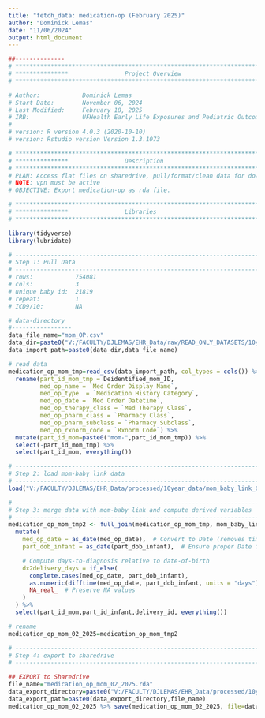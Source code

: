 ```yaml
---
title: "fetch_data: medication-op (February 2025)"
author: "Dominick Lemas"
date: "11/06/2024"
output: html_document
---
```


```r
##-------------- 
# **************************************************************************** #
# ***************                Project Overview              
# **************************************************************************** #

# Author:            Dominick Lemas
# Start Date:        November 06, 2024 
# Last Modified:     February 18, 2025 
# IRB:               UFHealth Early Life Exposures and Pediatric Outcomes (IRB201601899)  
#                    
# version: R version 4.0.3 (2020-10-10)
# version: Rstudio version Version 1.3.1073 

# **************************************************************************** #
# ***************                Description                   
# **************************************************************************** #
# PLAN: Access flat files on sharedrive, pull/format/clean data for downstream.
# NOTE: vpn must be active
# OBJECTIVE: Export medication-op as rda file.
```

```r

# **************************************************************************** #
# ***************                Libraries                     
# **************************************************************************** #

library(tidyverse)
library(lubridate)

```

```r

# ----------------------------------------------------------------------- #
# Step 1: Pull Data
# ----------------------------------------------------------------------- #
# rows:            754081      
# cols:            3 
# unique baby id:  21819
# repeat:          1
# ICD9/10:         NA

# data-directory
#-----------------
data_file_name="mom_OP.csv"
data_dir=paste0("V:/FACULTY/DJLEMAS/EHR_Data/raw/READ_ONLY_DATASETS/10year_data/2021/dataset_09_2021/mom_medication/")
data_import_path=paste0(data_dir,data_file_name)

# read data
medication_op_mom_tmp=read_csv(data_import_path, col_types = cols()) %>%
  rename(part_id_mom_tmp = Deidentified_mom_ID, 
         med_op_name = `Med Order Display Name`,
         med_op_type  = `Medication History Category`,
         med_op_date = `Med Order Datetime`,
         med_op_therapy_class = `Med Therapy Class`,
         med_op_pharm_class = `Pharmacy Class`,
         med_op_pharm_subclass = `Pharmacy Subclass`,
         med_op_rxnorm_code = `Rxnorm Code`) %>%
  mutate(part_id_mom=paste0("mom-",part_id_mom_tmp)) %>%
  select(-part_id_mom_tmp) %>% 
  select(part_id_mom, everything())

```

```r

# ----------------------------------------------------------------------- #
# Step 2: load mom-baby link data
# ----------------------------------------------------------------------- #
load("V:/FACULTY/DJLEMAS/EHR_Data/processed/10year_data/mom_baby_link_02_2025.rda") 

# ----------------------------------------------------------------------- #
# Step 3: merge data with mom-baby link and compute derived variables
# ----------------------------------------------------------------------- #
medication_op_mom_tmp2 <- full_join(medication_op_mom_tmp, mom_baby_link_02_2025, by = "part_id_mom") %>%
  mutate(
    med_op_date = as_date(med_op_date),  # Convert to Date (removes time component)
    part_dob_infant = as_date(part_dob_infant),  # Ensure proper Date format

    # Compute days-to-diagnosis relative to date-of-birth
    dx2delivery_days = if_else(
      complete.cases(med_op_date, part_dob_infant), 
      as.numeric(difftime(med_op_date, part_dob_infant, units = "days")), 
      NA_real_  # Preserve NA values
    )
  ) %>%
  select(part_id_mom,part_id_infant,delivery_id, everything())

# rename
medication_op_mom_02_2025=medication_op_mom_tmp2

```



```r

# ----------------------------------------------------------------------- #
# Step 4: export to sharedrive
# ----------------------------------------------------------------------- #

## EXPORT to Sharedrive
file_name="medication_op_mom_02_2025.rda"
data_export_directory=paste0("V:/FACULTY/DJLEMAS/EHR_Data/processed/10year_data/") 
data_export_path=paste0(data_export_directory,file_name)
medication_op_mom_02_2025 %>% save(medication_op_mom_02_2025, file=data_export_path)
```

